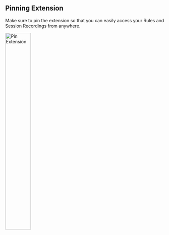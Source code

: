 
## Pinning Extension
Make sure to pin the extension so that you can easily access your Rules and Session Recordings from anywhere.

<img src="/img/docs/pin-extension.png" alt="Pin Extension" width="40%"/>